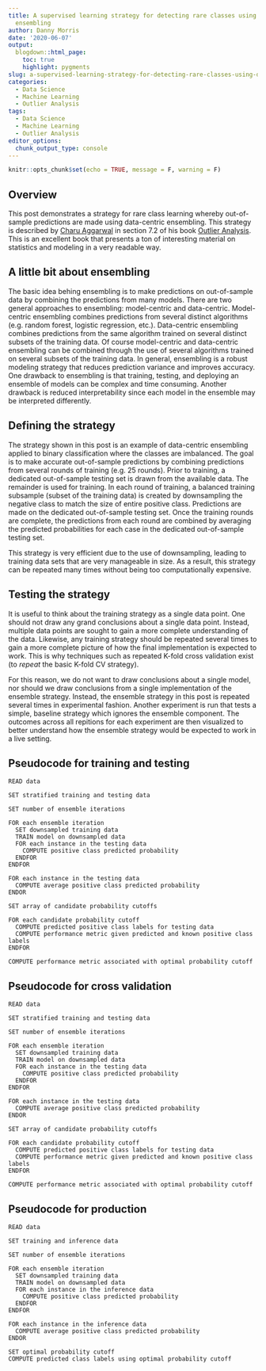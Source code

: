 ```yaml
---
title: A supervised learning strategy for detecting rare classes using data-centric
  ensembling
author: Danny Morris
date: '2020-06-07'
output: 
  blogdown::html_page:
    toc: true
    highlight: pygments
slug: a-supervised-learning-strategy-for-detecting-rare-classes-using-data-centric-ensembling
categories:
  - Data Science
  - Machine Learning
  - Outlier Analysis
tags:
  - Data Science
  - Machine Learning
  - Outlier Analysis
editor_options: 
  chunk_output_type: console
---
```



```r
knitr::opts_chunk$set(echo = TRUE, message = F, warning = F)
```

## Overview

This post demonstrates a strategy for rare class learning whereby out-of-sample predictions are made using data-centric ensembling. This strategy is described by [Charu Aggarwal](http://charuaggarwal.net/) in section 7.2 of his book [Outlier Analysis](https://www.amazon.com/Outlier-Analysis-Charu-C-Aggarwal/dp/3319475770/ref=pd_cp_14_1?pd_rd_w=8M3qy&pf_rd_p=ef4dc990-a9ca-4945-ae0b-f8d549198ed6&pf_rd_r=3TGSZZ1H5HYKMT0G80Q8&pd_rd_r=f1e3c156-9e78-11e9-801d-cdc96cae2e7b&pd_rd_wg=DXbV0&pd_rd_i=3319475770&psc=1&refRID=3TGSZZ1H5HYKMT0G80Q8). This is an excellent book that presents a ton of interesting material on statistics and modeling in a very readable way.

## A little bit about ensembling

The basic idea behing ensembling is to make predictions on out-of-sample data by combining the predictions from many models. There are two general approaches to ensembling: model-centric and data-centric. Model-centric ensembling combines predictions from several distinct algorithms (e.g. random forest, logistic regression, etc.). Data-centric ensembling combines predictions from the same algorithm trained on several distinct subsets of the training data. Of course model-centric and data-centric ensembling can be combined through the use of several algorithms trained on several subsets of the training data. In general, ensembling is a robust modeling strategy that reduces prediction variance and improves accuracy. One drawback to ensembling is that training, testing, and deploying an ensemble of models can be complex and time consuming. Another drawback is reduced interpretability since each model in the ensemble may be interpreted differently.

## Defining the strategy

The strategy shown in this post is an example of data-centric ensembling applied to binary classification where the classes are imbalanced. The goal is to make accurate out-of-sample predictions by combining predictions from several rounds of training (e.g. 25 rounds). Prior to training, a dedicated out-of-sample testing set is drawn from the available data. The remainder is used for training. In each round of training, a balanced training subsample (subset of the training data) is created by downsampling the negative class to match the size of entire positive class. Predictions are made on the dedicated out-of-sample testing set. Once the training rounds are complete, the predictions from each round are combined by averaging the predicted probabilities for each case in the dedicated out-of-sample testing set. 

This strategy is very efficient due to the use of downsampling, leading to training data sets that are very manageable in size. As a result, this strategy can be repeated many times without being too computationally expensive.

## Testing the strategy

It is useful to think about the training strategy as a single data point. One should not draw any grand conclusions about a single data point. Instead, multiple data points are sought to gain a more complete understanding of the data. Likewise, any training strategy should be repeated several times to gain a more complete picture of how the final implementation is expected to work. This is why techniques such as repeated K-fold cross validation exist (to *repeat* the basic K-fold CV strategy).

For this reason, we do not want to draw conclusions about a single model, nor should we draw conclusions from a single implementation of the ensemble strategy. Instead, the ensemble strategy in this post is repeated several times in experimental fashion. Another experiment is run that tests a simple, baseline strategy which ignores the ensemble component. The outcomes across all repitions for each experiment are then visualized to better understand how the ensemble strategy would be expected to work in a live setting.

## Pseudocode for training and testing

```
READ data

SET stratified training and testing data

SET number of ensemble iterations

FOR each ensemble iteration 
  SET downsampled training data 
  TRAIN model on downsampled data
  FOR each instance in the testing data
    COMPUTE positive class predicted probability
  ENDFOR
ENDFOR

FOR each instance in the testing data
  COMPUTE average positive class predicted probability
ENDOR

SET array of candidate probability cutoffs

FOR each candidate probability cutoff
  COMPUTE predicted positive class labels for testing data
  COMPUTE performance metric given predicted and known positive class labels
ENDFOR

COMPUTE performance metric associated with optimal probability cutoff
```

## Pseudocode for cross validation

```
READ data

SET stratified training and testing data

SET number of ensemble iterations

FOR each ensemble iteration 
  SET downsampled training data 
  TRAIN model on downsampled data
  FOR each instance in the testing data
    COMPUTE positive class predicted probability
  ENDFOR
ENDFOR

FOR each instance in the testing data
  COMPUTE average positive class predicted probability
ENDOR

SET array of candidate probability cutoffs

FOR each candidate probability cutoff
  COMPUTE predicted positive class labels for testing data
  COMPUTE performance metric given predicted and known positive class labels
ENDFOR

COMPUTE performance metric associated with optimal probability cutoff
```

## Pseudocode for production

```
READ data

SET training and inference data

SET number of ensemble iterations

FOR each ensemble iteration 
  SET downsampled training data 
  TRAIN model on downsampled data
  FOR each instance in the inference data
    COMPUTE positive class predicted probability
  ENDFOR
ENDFOR

FOR each instance in the inference data
  COMPUTE average positive class predicted probability
ENDOR

SET optimal probability cutoff
COMPUTE predicted class labels using optimal probability cutoff
```
